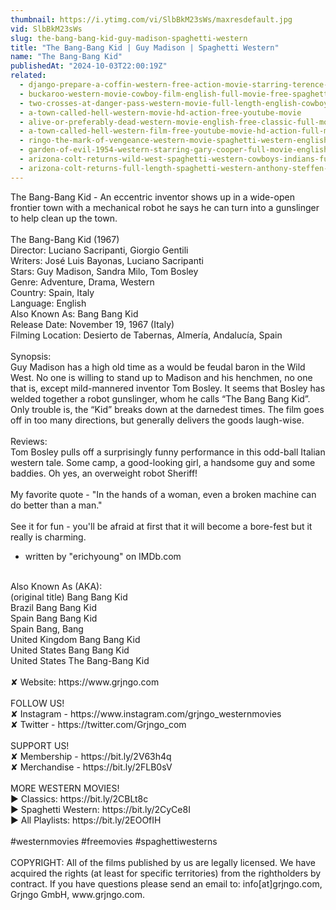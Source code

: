 ```yaml
---
thumbnail: https://i.ytimg.com/vi/SlbBkM23sWs/maxresdefault.jpg
vid: SlbBkM23sWs
slug: the-bang-bang-kid-guy-madison-spaghetti-western
title: "The Bang-Bang Kid | Guy Madison | Spaghetti Western"
name: "The Bang-Bang Kid"
publishedAt: "2024-10-03T22:00:19Z"
related:
  - django-prepare-a-coffin-western-free-action-movie-starring-terence-hill-full-cowboy-film
  - buckaroo-western-movie-cowboy-film-english-full-movie-free-spaghetti-western
  - two-crosses-at-danger-pass-western-movie-full-length-english-cowboy-film
  - a-town-called-hell-western-movie-hd-action-free-youtube-movie
  - alive-or-preferably-dead-western-movie-english-free-classic-full-movie
  - a-town-called-hell-western-film-free-youtube-movie-hd-action-full-movie
  - ringo-the-mark-of-vengeance-western-movie-spaghetti-western-english-full-length-free-westerns
  - garden-of-evil-1954-western-starring-gary-cooper-full-movie-english-full-free-western-movies
  - arizona-colt-returns-wild-west-spaghetti-western-cowboys-indians-full-length
  - arizona-colt-returns-full-length-spaghetti-western-anthony-steffen-cowboy-film-1970
---
```


The Bang-Bang Kid - An eccentric inventor shows up in a wide-open frontier town with a mechanical robot he says he can turn into a gunslinger to help clean up the town.<br />
<br />
The Bang-Bang Kid (1967)<br />
Director: Luciano Sacripanti, Giorgio Gentili<br />
Writers: José Luis Bayonas, Luciano Sacripanti<br />
Stars: Guy Madison, Sandra Milo, Tom Bosley<br />
Genre: Adventure, Drama, Western<br />
Country: Spain, Italy<br />
Language: English<br />
Also Known As: Bang Bang Kid<br />
Release Date: November 19, 1967 (Italy)<br />
Filming Location: Desierto de Tabernas, Almería, Andalucía, Spain<br />
<br />
Synopsis:<br />
Guy Madison has a high old time as a would be feudal baron in the Wild West. No one is willing to stand up to Madison and his henchmen, no one that is, except mild-mannered inventor Tom Bosley. It seems that Bosley has welded together a robot gunslinger, whom he calls “The Bang Bang Kid”. Only trouble is, the “Kid” breaks down at the darnedest times. The film goes off in too many directions, but generally delivers the goods laugh-wise.<br />
<br />
Reviews:<br />
Tom Bosley pulls off a surprisingly funny performance in this odd-ball Italian western tale. Some camp, a good-looking girl, a handsome guy and some baddies. Oh yes, an overweight robot Sheriff!<br />
<br />
My favorite quote - "In the hands of a woman, even a broken machine can do better than a man."<br />
<br />
See it for fun - you'll be afraid at first that it will become a bore-fest but it really is charming.<br />
- written by "erichyoung" on IMDb.com<br />
<br />
Also Known As (AKA):<br />
(original title) Bang Bang Kid<br />
Brazil Bang Bang Kid<br />
Spain Bang Bang Kid<br />
Spain Bang, Bang<br />
United Kingdom Bang Bang Kid<br />
United States Bang Bang Kid<br />
United States The Bang-Bang Kid<br />
<br />
✘ Website: https://www.grjngo.com<br />
<br />
FOLLOW US!<br />
✘ Instagram - https://www.instagram.com/grjngo_westernmovies<br />
✘ Twitter - https://twitter.com/Grjngo_com<br />
<br />
SUPPORT US!<br />
✘ Membership - https://bit.ly/2V63h4q<br />
✘ Merchandise - https://bit.ly/2FLB0sV<br />
<br />
MORE WESTERN MOVIES! <br />
► Classics: https://bit.ly/2CBLt8c <br />
► Spaghetti Western: https://bit.ly/2CyCe8I <br />
► All Playlists: https://bit.ly/2EOOfIH <br />
<br />
#westernmovies #freemovies #spaghettiwesterns<br />
<br />
COPYRIGHT: All of the films published by us are legally licensed. We have acquired the rights (at least for specific territories) from the rightholders by contract. If you have questions please send an email to: info[at]grjngo.com, Grjngo GmbH, www.grjngo.com.